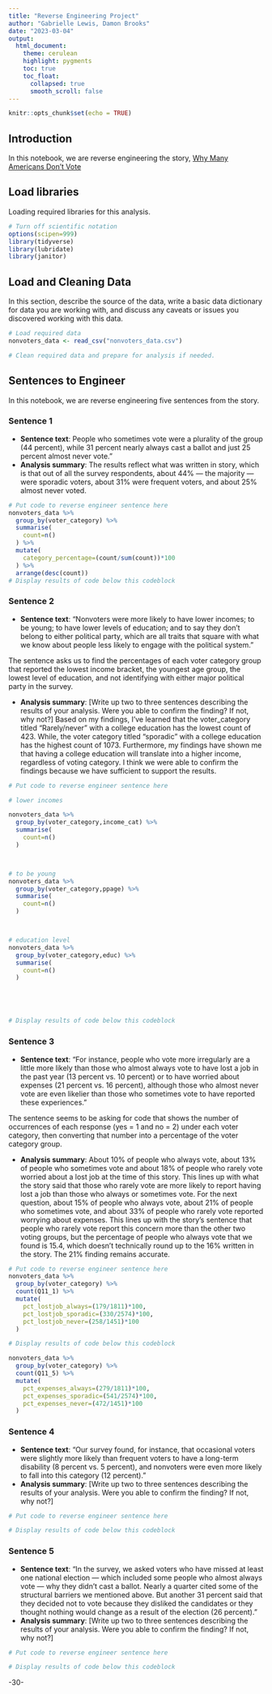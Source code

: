 ```yaml
---
title: "Reverse Engineering Project"
author: "Gabrielle Lewis, Damon Brooks"
date: "2023-03-04"
output:
  html_document:
    theme: cerulean
    highlight: pygments
    toc: true
    toc_float:
      collapsed: true
      smooth_scroll: false
---
```


```r
knitr::opts_chunk$set(echo = TRUE)
```

## Introduction 

In this notebook, we are reverse engineering the story, [Why Many Americans Don't Vote](https://projects.fivethirtyeight.com/non-voters-poll-2020-election/)

## Load libraries

Loading required libraries for this analysis.

```r
# Turn off scientific notation
options(scipen=999)
library(tidyverse)
library(lubridate)
library(janitor)
```

## Load and Cleaning Data

In this section, describe the source of the data, write a basic data dictionary for data you are working with, and discuss any caveats or issues you discovered working with this data. 

```r
# Load required data
nonvoters_data <- read_csv("nonvoters_data.csv") 

# Clean required data and prepare for analysis if needed. 

```

## Sentences to Engineer
In this notebook, we are reverse engineering five sentences from the story.

### Sentence 1

* **Sentence text**: People who sometimes vote were a plurality of the group (44 percent), while 31 percent nearly always cast a ballot and just 25 percent almost never vote."
* **Analysis summary**: The results reflect what was written in story, which is that out of all the survey respondents, about 44% — the majority — were sporadic voters, about 31% were frequent voters, and about 25% almost never voted.

```r
# Put code to reverse engineer sentence here
nonvoters_data %>%
  group_by(voter_category) %>%
  summarise(
    count=n()
  ) %>%
  mutate(
    category_percentage=(count/sum(count))*100
  ) %>%
  arrange(desc(count))
# Display results of code below this codeblock

```

### Sentence 2

* **Sentence text**: "Nonvoters were more likely to have lower incomes; to be young; to have lower levels of education; and to say they don’t belong to either political party, which are all traits that square with what we know about people less likely to engage with the political system."

The sentence asks us to find the percentages of each voter category group that reported the lowest income bracket, the youngest age group, the lowest level of education, and not identifying with either major political party in the survey.

* **Analysis summary**: [Write up two to three sentences describing the results of your analysis.  Were you able to confirm the finding? If not, why not?] Based on my findings, I’ve learned that the voter_category titled “Rarely/never” with a college education has the lowest count of 423. While, the voter category titled “sporadic” with a college education has the highest count of 1073. Furthermore, my findings have shown me that having a college education will translate into a higher income, regardless of voting category. I think we were able to confirm the findings because we have sufficient to support the results. 

```r
# Put code to reverse engineer sentence here

# lower incomes

nonvoters_data %>%
  group_by(voter_category,income_cat) %>%
  summarise(
    count=n()
  ) 



# to be young
nonvoters_data %>%
  group_by(voter_category,ppage) %>%
  summarise(
    count=n()
  ) 



# education level
nonvoters_data %>%
  group_by(voter_category,educ) %>%
  summarise(
    count=n()
  ) 





# Display results of code below this codeblock

```

### Sentence 3

* **Sentence text**: "For instance, people who vote more irregularly are a little more likely than those who almost always vote to have lost a job in the past year (13 percent vs. 10 percent) or to have worried about expenses (21 percent vs. 16 percent), although those who almost never vote are even likelier than those who sometimes vote to have reported these experiences."

The sentence seems to be asking for code that shows the number of occurrences of each response (yes = 1 and no = 2) under each voter category, then converting that number into a percentage of the voter category group.

* **Analysis summary**: About 10% of people who always vote, about 13% of people who sometimes vote and about 18% of people who rarely vote worried about a lost job at the time of this story. This lines up with what the story said that those who rarely vote are more likely to report having lost a job than those who always or sometimes vote. For the next question, about 15% of people who always vote, about 21% of people who sometimes vote, and about 33% of people who rarely vote reported worrying about expenses. This lines up with the story's sentence that people who rarely vote report this concern more than the other two voting groups, but the percentage of people who always vote that we found is 15.4, which doesn't technically round up to the 16% written in the story. The 21% finding remains accurate.


```r
# Put code to reverse engineer sentence here
nonvoters_data %>%
  group_by(voter_category) %>%
  count(Q11_1) %>%
  mutate(
    pct_lostjob_always=(179/1811)*100,
    pct_lostjob_sporadic=(330/2574)*100,
    pct_lostjob_never=(258/1451)*100
  )

# Display results of code below this codeblock

```
```r
nonvoters_data %>%
  group_by(voter_category) %>%
  count(Q11_5) %>%
  mutate(
    pct_expenses_always=(279/1811)*100,
    pct_expenses_sporadic=(541/2574)*100,
    pct_expenses_never=(472/1451)*100
  )
```


### Sentence 4

* **Sentence text**: "Our survey found, for instance, that occasional voters were slightly more likely than frequent voters to have a long-term disability (8 percent vs. 5 percent), and nonvoters were even more likely to fall into this category (12 percent)."
* **Analysis summary**: [Write up two to three sentences describing the results of your analysis.  Were you able to confirm the finding? If not, why not?]

```r
# Put code to reverse engineer sentence here

# Display results of code below this codeblock

```

### Sentence 5

* **Sentence text**: "In the survey, we asked voters who have missed at least one national election — which included some people who almost always vote — why they didn’t cast a ballot. Nearly a quarter cited some of the structural barriers we mentioned above. But another 31 percent said that they decided not to vote because they disliked the candidates or they thought nothing would change as a result of the election (26 percent)."
* **Analysis summary**: [Write up two to three sentences describing the results of your analysis.  Were you able to confirm the finding? If not, why not?]

```r
# Put code to reverse engineer sentence here

# Display results of code below this codeblock

```

-30-